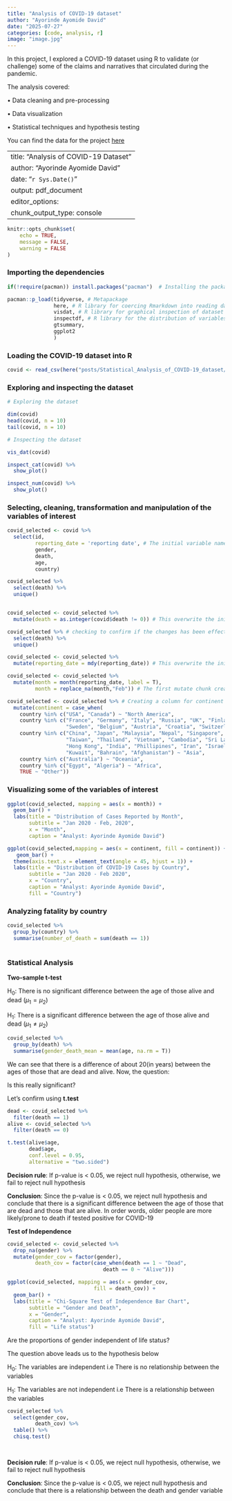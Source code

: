 ```yaml
---
title: "Analysis of COVID-19 dataset"
author: "Ayorinde Ayomide David"
date: "2025-07-27"
categories: [code, analysis, r]
image: "image.jpg"
---
```


In this project, I explored a COVID-19 dataset using R to validate (or challenge) some of the claims and narratives that circulated during the pandemic.

The analysis covered:

• Data cleaning and pre-processing

• Data visualization

• Statistical techniques and hypothesis testing

You can find the data for the project [here](https://github.com/Ayo-Ayorinde/COVID-19_Statistical_Analysis/tree/master/Data)

---
title: "Analysis of COVID-19 Dataset"
author: "Ayorinde Ayomide David"
date: "`r Sys.Date()`"
output: pdf_document
editor_options: 
  chunk_output_type: console
---

```r
knitr::opts_chunk$set(
	echo = TRUE,
	message = FALSE,
	warning = FALSE
)

```

### Importing the dependencies

```r
if(!require(pacman)) install.packages("pacman")  # Installing the package manager

pacman::p_load(tidyverse, # Metapackage
               here, # R library for coercing Rmarkdown into reading dataset from a seperate folder
               visdat, # R library for graphical inspection of dataset
               inspectdf, # R library for the distribution of variables 
               gtsummary,
               ggplot2
               )
```

### Loading the COVID-19 dataset into R

```r

covid <- read_csv(here("posts/Statistical_Analysis_of_COVID-19_dataset/data/COVID19_line_list_data.csv"))
```

### Exploring and inspecting the dataset

```r
# Exploring the dataset

dim(covid)
head(covid, n = 10)
tail(covid, n = 10)

# Inspecting the dataset

vis_dat(covid)

inspect_cat(covid) %>% 
  show_plot()

inspect_num(covid) %>% 
  show_plot()


```

### Selecting, cleaning, transformation and manipulation of the variables of interest

```r
covid_selected <- covid %>% 
  select(id,
         reporting_date = 'reporting date', # The initial variable name has to go into quote because it has a whitespace which is unconventional for variable name in R
         gender, 
         death,
         age,
         country)


```

```r
covid_selected %>% 
  select(death) %>% 
  unique()


covid_selected <- covid_selected %>% 
  mutate(death = as.integer(covid$death != 0)) # This overwrite the initial death column by leaving entries as 0 or converting not zero entries to 1

covid_selected %>% # checking to confirm if the changes has been effected
  select(death) %>% 
  unique()

```

```r
covid_selected <- covid_selected %>% 
  mutate(reporting_date = mdy(reporting_date)) # This overwrite the initial reporting date by converting the variable class to Date

```

```r
covid_selected <- covid_selected %>% 
  mutate(month = month(reporting_date, label = T),
         month = replace_na(month,"Feb")) # The first mutate chunk create a new column for month and the second replaces na in the month variable with Feb

```

```r
covid_selected <- covid_selected %>% # Creating a column for continent
  mutate(continent = case_when(
    country %in% c("USA", "Canada") ~ "North America",
    country %in% c("France", "Germany", "Italy", "Russia", "UK", "Finland", "Spain",
                   "Sweden", "Belgium", "Austria", "Croatia", "Switzerland") ~ "Europe",
    country %in% c("China", "Japan", "Malaysia", "Nepal", "Singapore", "South Korea",
                   "Taiwan", "Thailand", "Vietnam", "Cambodia", "Sri Lanka", "UAE", 
                   "Hong Kong", "India", "Phillipines", "Iran", "Israel", "Lebanon",
                   "Kuwait", "Bahrain", "Afghanistan") ~ "Asia",
    country %in% c("Australia") ~ "Oceania",
    country %in% c("Egypt", "Algeria") ~ "Africa",
    TRUE ~ "Other"))
```

### Visualizing some of the variables of interest

```r
ggplot(covid_selected, mapping = aes(x = month)) +
  geom_bar() +
  labs(title = "Distribution of Cases Reported by Month",
       subtitle = "Jan 2020 - Feb, 2020",
       x = "Month",
       caption = "Analyst: Ayorinde Ayomide David")

```

```r
ggplot(covid_selected,mapping = aes(x = continent, fill = continent)) +
   geom_bar() +
  theme(axis.text.x = element_text(angle = 45, hjust = 1)) +
  labs(title = "Distribution of COVID-19 Cases by Country",
       subtitle = "Jan 2020 - Feb 2020",
       x = "Country",
       caption = "Analyst: Ayorinde Ayomide David",
       fill = "Country")

```

### Analyzing fatality by country

```r
covid_selected %>% 
  group_by(country) %>%  
  summarise(number_of_death = sum(death == 1))
  
```

### Statistical Analysis

**Two-sample t-test**

H~0~: There is no significant difference between the age of those alive and dead ($\mu_1 = \mu_2$)

H~1~: There is a significant difference between the age of those alive and dead ($\mu_1 \ne \mu_2$)

```r
covid_selected %>% 
  group_by(death) %>% 
  summarise(gender_death_mean = mean(age, na.rm = T))

```

We can see that there is a difference of about 20(in years) between the ages of those that are dead and alive. Now, the question:

Is this really significant?

Let's confirm using **t.test**

```r
dead <- covid_selected %>% 
  filter(death == 1)
alive <- covid_selected %>% 
  filter(death == 0)

t.test(alive$age,
       dead$age,
       conf.level = 0.95,
       alternative = "two.sided")


```

**Decision rule**: If p-value is \< 0.05, we reject null hypothesis, otherwise, we fail to reject null hypothesis

**Conclusion**: Since the p-value is \< 0.05, we reject null hypothesis and conclude that there is a significant difference between the age of those that are dead and those that are alive. In order words, older people are more likely/prone to death if tested positive for COVID-19

**Test of Independence**

```r
covid_selected <- covid_selected %>% 
  drop_na(gender) %>% 
  mutate(gender_cov = factor(gender),
         death_cov = factor(case_when(death == 1 ~ "Dead",
                               death == 0 ~ "Alive")))

ggplot(covid_selected, mapping = aes(x = gender_cov,
                            fill = death_cov)) +
  geom_bar() +
  labs(title = "Chi-Square Test of Independence Bar Chart",
       subtitle = "Gender and Death",
       x = "Gender",
       caption = "Analyst: Ayorinde Ayomide David",
       fill = "Life status")

```

Are the proportions of gender independent of life status?

The question above leads us to the hypothesis below

H~0~: The variables are independent i.e There is no relationship between the variables

H~1~: The variables are not independent i.e There is a relationship between the variables

```r
covid_selected %>% 
  select(gender_cov,
         death_cov) %>% 
  table() %>% 
  chisq.test()

  
```

**Decision rule**: If p-value is \< 0.05, we reject null hypothesis, otherwise, we fail to reject null hypothesis

**Conclusion**: Since the p-value is \< 0.05, we reject null hypothesis and conclude that there is a relationship between the death and gender variable
